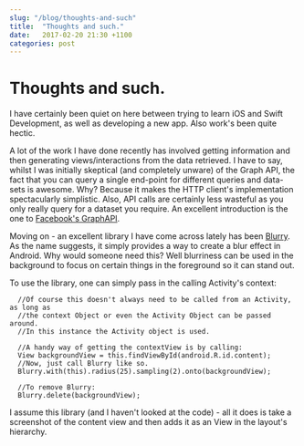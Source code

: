 ```yaml
---
slug: "/blog/thoughts-and-such"
title:  "Thoughts and such."
date:   2017-02-20 21:30 +1100
categories: post
---
```


<div className="blog">

# Thoughts and such.

I have certainly been quiet on here between trying to learn iOS and Swift Development, as well as developing a new app. Also work's been quite hectic.

A lot of the work I have done recently has involved getting information and then generating views/interactions from the data retrieved. I have to say, whilst I was initially skeptical (and completely unware) of the Graph API, the fact that you can query a single end-point for different queries and data-sets is awesome. Why? Because it makes the HTTP client's implementation spectacularly simplistic. Also, API calls are certainly less wasteful as you only really query for a dataset you require. An excellent introduction is the one to [Facebook's GraphAPI](https://www.youtube.com/watch?v=WteK95AppF4).

Moving on - an excellent library I have come across lately has been [Blurry](https://github.com/wasabeef/Blurry). As the name suggests, it simply provides a way to create a blur effect in Android. Why would someone need this? Well blurriness can be used in the background to focus on certain things in the foreground so it can stand out.

To use the library, one can simply pass in the calling Activity's context:

      //Of course this doesn't always need to be called from an Activity, as long as
      //the context Object or even the Activity Object can be passed around.
      //In this instance the Activity object is used.

      //A handy way of getting the contextView is by calling:
      View backgroundView = this.findViewById(android.R.id.content);
      //Now, just call Blurry like so.
      Blurry.with(this).radius(25).sampling(2).onto(backgroundView);

      //To remove Blurry:
      Blurry.delete(backgroundView);

I assume this library (and I haven't looked at the code) - all it does is take a screenshot of the content view and then adds it as an View in the layout's hierarchy.


</div>